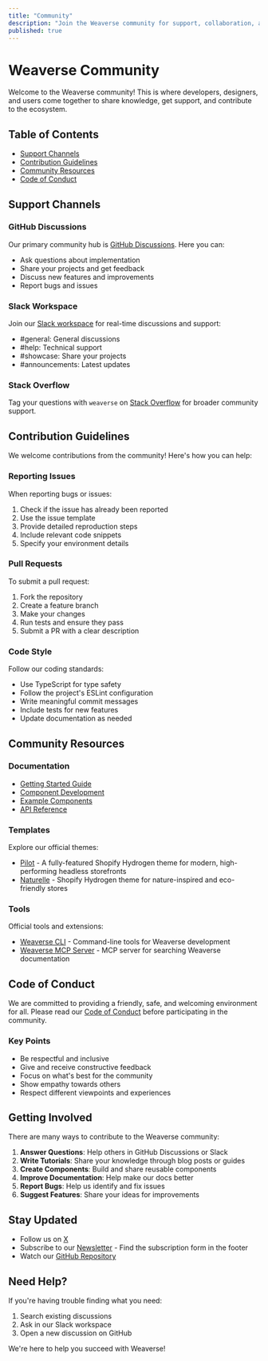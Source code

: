 ```yaml
---
title: "Community"
description: "Join the Weaverse community for support, collaboration, and sharing best practices."
published: true
---
```


# Weaverse Community

Welcome to the Weaverse community! This is where developers, designers, and users come together to share knowledge, get support, and contribute to the ecosystem.

## Table of Contents
- [Support Channels](#support-channels)
- [Contribution Guidelines](#contribution-guidelines)
- [Community Resources](#community-resources)
- [Code of Conduct](#code-of-conduct)

## Support Channels

### GitHub Discussions
Our primary community hub is [GitHub Discussions](https://github.com/orgs/Weaverse/discussions). Here you can:

- Ask questions about implementation
- Share your projects and get feedback
- Discuss new features and improvements
- Report bugs and issues

### Slack Workspace
Join our [Slack workspace](https://wvse.cc/weaverse-slack) for real-time discussions and support:

- #general: General discussions
- #help: Technical support
- #showcase: Share your projects
- #announcements: Latest updates

### Stack Overflow
Tag your questions with `weaverse` on [Stack Overflow](https://stackoverflow.com/questions/tagged/weaverse) for broader community support.

## Contribution Guidelines

We welcome contributions from the community! Here's how you can help:

### Reporting Issues
When reporting bugs or issues:

1. Check if the issue has already been reported
2. Use the issue template
3. Provide detailed reproduction steps
4. Include relevant code snippets
5. Specify your environment details

### Pull Requests
To submit a pull request:

1. Fork the repository
2. Create a feature branch
3. Make your changes
4. Run tests and ensure they pass
5. Submit a PR with a clear description

### Code Style
Follow our coding standards:

- Use TypeScript for type safety
- Follow the project's ESLint configuration
- Write meaningful commit messages
- Include tests for new features
- Update documentation as needed

## Community Resources

### Documentation
- [Getting Started Guide](getting-started)
- [Component Development](development-guide/weaverse-component)
- [Example Components](guides/example-components)
- [API Reference](api)

### Templates
Explore our official themes:

- [Pilot](https://github.com/Weaverse/pilot) - A fully-featured Shopify Hydrogen theme for modern, high-performing headless storefronts
- [Naturelle](https://github.com/Weaverse/naturelle) - Shopify Hydrogen theme for nature-inspired and eco-friendly stores

### Tools
Official tools and extensions:

- [Weaverse CLI](https://github.com/weaverse/cli) - Command-line tools for Weaverse development
- [Weaverse MCP Server](https://github.com/Weaverse/mcp-server) - MCP server for searching Weaverse documentation

## Code of Conduct

We are committed to providing a friendly, safe, and welcoming environment for all. Please read our [Code of Conduct](https://github.com/weaverse/weaverse/blob/main/CODE_OF_CONDUCT.md) before participating in the community.

### Key Points
- Be respectful and inclusive
- Give and receive constructive feedback
- Focus on what's best for the community
- Show empathy towards others
- Respect different viewpoints and experiences

## Getting Involved

There are many ways to contribute to the Weaverse community:

1. **Answer Questions**: Help others in GitHub Discussions or Slack
2. **Write Tutorials**: Share your knowledge through blog posts or guides
3. **Create Components**: Build and share reusable components
4. **Improve Documentation**: Help make our docs better
5. **Report Bugs**: Help us identify and fix issues
6. **Suggest Features**: Share your ideas for improvements

## Stay Updated

- Follow us on [X](https://x.com/weaverseio)
- Subscribe to our [Newsletter](https://weaverse.io/#newsletter) - Find the subscription form in the footer
- Watch our [GitHub Repository](https://github.com/weaverse/weaverse)

## Need Help?

If you're having trouble finding what you need:

1. Search existing discussions
2. Ask in our Slack workspace
3. Open a new discussion on GitHub

We're here to help you succeed with Weaverse! 